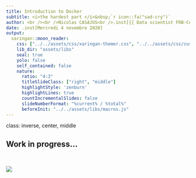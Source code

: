 ```yaml
---
title: Introduction to Docker
subtitle: <i>the hardest part </i>&nbsp;`r icon::fa("sad-cry")`
author: <br /><br />Nicolas CASAJUS<br />.inst[{{ Data scientist FRB-Cesab }}]
date: .inst[Mercredi 4 novembre 2020]
output:
  xaringan::moon_reader:
    css: ["../../assets/css/xaringan-themer.css", "../../assets/css/custom.css"]
    lib_dir: "assets/libs"
    seal: true
    yolo: false
    self_contained: false
    nature:
      ratio: "4:3"
      titleSlideClass: ["right", "middle"]
      highlightStyle: 'zenburn'
      highlightLines: true
      countIncrementalSlides: false
      slideNumberFormat: "%current% / %total%"
      beforeInit: "../../assets/libs/macros.js"
---
```



class: inverse, center, middle

## Work in progress...

<br />

![](assets/img/ahhhh.gif)

